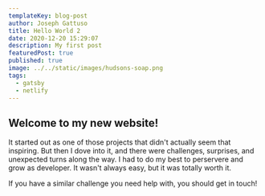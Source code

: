 ```yaml
---
templateKey: blog-post
author: Joseph Gattuso
title: Hello World 2
date: 2020-12-20 15:29:07
description: My first post
featuredPost: true
published: true
image: ../../static/images/hudsons-soap.png
tags:
  - gatsby
  - netlify
---
```


## Welcome to my new website!

It started out as one of those projects that didn't actually seem that inspiring. But then I dove into it, and there were challenges, surprises, and unexpected turns along the way. I had to do my best to perservere and grow as developer. It wasn't always easy, but it was totally worth it.

If you have a similar challenge you need help with, you should get in touch!
